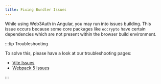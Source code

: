 ```yaml
---
title: Fixing Bundler Issues
---
```


While using Web3Auth in Angular, you may run into issues building. This issue occurs because some
core packages like `eccrypto` have certain dependencies which are not present within the browser
build environment.

:::tip Troubleshooting

To solve this, please have a look at our troubleshooting pages:

- [Vite Issues](/troubleshooting/vite-issues)
- [Webpack 5 Issues](/troubleshooting/webpack-issues)

:::
